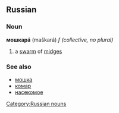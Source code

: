 ==Russian==
[[Category:Russian nouns]]
===Noun===
'''мошкарá''' (maškará) ''f (collective, no plural)''

#a [[swarm]] of [[midge]]s

===See also===
*[[мошка]]
*[[комар]]
*[[насекомое]]